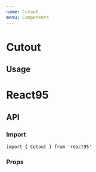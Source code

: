```yaml
---
name: Cutout
menu: Components
---
```




# Cutout

## Usage

<Playground>
  <Window>
    <WindowContent>
      <Cutout style={{ width: '300px', height: '200px' }}>
        <h1
          style={{
            fontFamily: 'times new roman',
            textAlign: 'center',
            fontSize: '3rem',
            marginTop: '0.5rem'
          }}
        >
          React95
        </h1>
      </Cutout>
    </WindowContent>
  </Window>
</Playground>

## API

### Import

```
import { Cutout } from 'react95'
```

### Props

<Props of={Cutout} />
